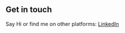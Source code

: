 ## Get in touch

Say Hi or find me on other platforms: [LinkedIn](https://www.linkedin.com/in/remzi-salifov/)